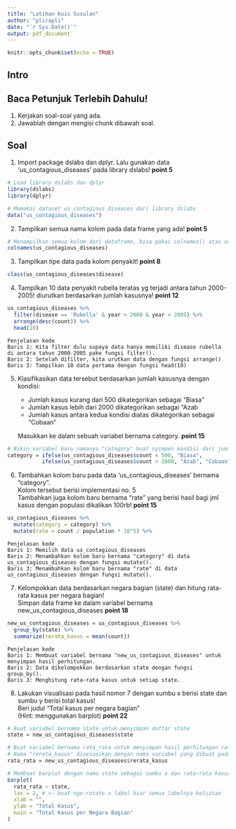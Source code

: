```yaml
---
title: "Latihan Kuis Susulan"
author: "plirapli"
date: "`r Sys.Date()`"
output: pdf_document
---
```


```r
knitr::opts_chunk$set(echo = TRUE)
```

## Intro

## Baca Petunjuk Terlebih Dahulu!

1.  Kerjakan soal-soal yang ada.
2.  Jawablah dengan mengisi chunk dibawah soal.

## Soal

1.  Import package dslabs dan dplyr. Lalu gunakan data 'us_contagious_diseases' pada library dslabs! **point 5**

```r
# Load library dslabs dan dplyr
library(dslabs)
library(dplyr)

# Memakai dataset us_contagious_diseases dari library dslabs
data("us_contagious_diseases")
```

2.  Tampilkan semua nama kolom pada data frame yang ada! **point 5**

```r
# Menampilkan semua kolom dari dataframe, bisa pakai colnames() atau namse()
colnames(us_contagious_diseases)
```

3.  Tampilkan tipe data pada kolom penyakit! **point 8**

```r
class(us_contagious_diseases$disease)
```

4.  Tampilkan 10 data penyakit rubella teratas yg terjadi antara tahun 2000-2005! diurutkan berdasarkan jumlah kasusnya! **point 12**

```r
us_contagious_diseases %>% 
  filter(disease == 'Rubella' & year > 2000 & year < 2005) %>%
  arrange(desc(count)) %>%
  head(10)
```

```         
Penjelasan kode
Baris 1: Kita filter dulu supaya data hanya memiliki disease rubella di antara tahun 2000-2005 pake fungsi filter().
Baris 2: Setelah difilter, kita urutkan data dengan fungsi arrange()
Baris 3: Tampilkan 10 data pertama dengan fungsi head(10)
```

5.  Klasifikasikan data tersebut berdasarkan jumlah kasusnya dengan kondisi:

    -   Jumlah kasus kurang dari 500 dikategorikan sebagai "Biasa"
    -   Jumlah kasus lebih dari 2000 dikategorikan sebagai "Azab
    -   Jumlah kasus antara kedua kondisi diatas dikategorikan sebagai "Cobaan"\

    Masukkan ke dalam sebuah variabel bernama category. **point 15**

```r
# Bikin variabel baru namanya "category" buat nyimpen kondisi dari jumlah penyakit.
category = ifelse(us_contagious_diseases$count < 500, "Biasa", 
           ifelse(us_contagious_diseases$count > 2000, "Azab", "Cobaan"))
```

6.  Tambahkan kolom baru pada data 'us_contagious_diseases' bernama "category".\
    Kolom tersebut berisi implementasi no. 5\
    Tambahkan juga kolom baru bernama "rate" yang berisi hasil bagi jml kasus dengan populasi dikalikan 100rb! **point 15**

```r
us_contagious_diseases %>% 
  mutate(category = category) %>%
  mutate(rate = count / population * 10^5) %>%
```

```
Penjelasan kode
Baris 1: Memilih data us_contagious_diseases
Baris 2: Menambahkan kolom baru bernama "category" di data us_contagious_diseases dengan fungsi mutate().
Baris 3: Menambahkan kolom baru bernama "rate" di data us_contagious_diseases dengan fungsi mutate().
```

7.  Kelompokkan data berdasarkan negara bagian (state) dan hitung rata-rata kasus per negara bagian!\
    Simpan data frame ke dalam variabel bernama new_us_contagious_diseases **point 18**

```r
new_us_contagious_diseases = us_contagious_diseases %>% 
  group_by(state) %>%
  summarize(rerata_kasus = mean(count))
```

```
Penjelasan kode
Baris 1: Membuat variabel bernama "new_us_contagious_diseases" untuk menyimpan hasil perhitungan.
Baris 2: Data dikelompokkan berdasarkan state dengan fungsi group_by().
Baris 3: Menghitung rata-rata kasus untuk setiap state.
```

8.  Lakukan visualisasi pada hasil nomor 7 dengan sumbu x berisi state dan sumbu y berisi total kasus!\
    Beri judul "Total kasus per negara bagian"\
    (Hint: menggunakan barplot) **point 22**

```r
# Buat variabel bernama state untuk menyimpan daftar state
state = new_us_contagious_diseases$state

# Buat variabel bernama rata_rata untuk menyimpan hasil perhitungan rata-rata.
# Nama "rerata_kasus" disesuaikan dengan nama variabel yang dibuat pada no. 7
rata_rata = new_us_contagious_diseases$rerata_kasus

# Membuat barplot dengan nama state sebagai sumbu x dan rata-rata kasus sebagai sumbu y.
barplot(
  rata_rata ~ state,
  las = 2, # <- buat nge-rotate x label biar semua labelnya keliatan
  xlab = "",
  ylab = "Total Kasus",
  main = "Total Kasus per Negara Bagian"
)
```
